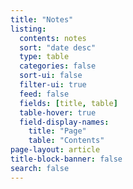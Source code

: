 ```yaml
---
title: "Notes"
listing:
  contents: notes
  sort: "date desc"
  type: table
  categories: false
  sort-ui: false
  filter-ui: true
  feed: false
  fields: [title, table]
  table-hover: true
  field-display-names:
    title: "Page"
    table: "Contents"
page-layout: article
title-block-banner: false
search: false
---
```

